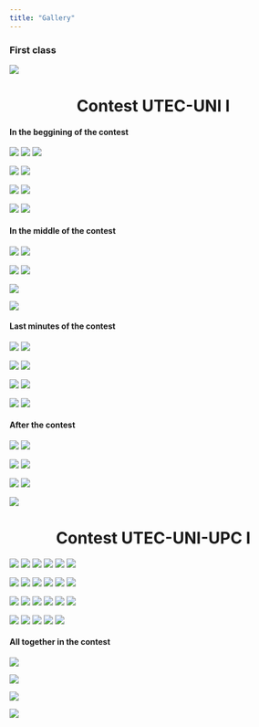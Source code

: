 ```yaml
---
title: "Gallery"
---
```


### **First class**

![](./images/gallery/first-class/first-class.jpg)

<center><h1><strong> Contest UTEC-UNI I</strong></h1> </center>

#### **In the beggining of the contest**

<div id="carousel1" class="gallery">

<div class="col">
  <a href="./images/gallery/contest-UTEC-UNI-I/start/1.jpg" data-lightbox="mygallery"><img class="item" src="./images/gallery/contest-UTEC-UNI-I/start/1_small.jpg"></a>
  <a href="./images/gallery/contest-UTEC-UNI-I/start/2.jpg" data-lightbox="mygallery"><img class="item" src="./images/gallery/contest-UTEC-UNI-I/start/2_small.jpg"></a>
  <a href="./images/gallery/contest-UTEC-UNI-I/start/3.jpg" data-lightbox="mygallery"><img class="item" src="./images/gallery/contest-UTEC-UNI-I/start/3_small.jpg"></a>
</div>
<div class="col">
  <a href="./images/gallery/contest-UTEC-UNI-I/start/4.jpg" data-lightbox="mygallery"><img class="item" src="./images/gallery/contest-UTEC-UNI-I/start/4_small.jpg"></a>
  <a href="./images/gallery/contest-UTEC-UNI-I/start/5.jpg" data-lightbox="mygallery"><img class="item" src="./images/gallery/contest-UTEC-UNI-I/start/5_small.jpg"></a>
</div>
<div class="col">
  <a href="./images/gallery/contest-UTEC-UNI-I/start/6.jpg" data-lightbox="mygallery"><img class="item" src="./images/gallery/contest-UTEC-UNI-I/start/6_small.jpg"></a>
  <a href="./images/gallery/contest-UTEC-UNI-I/start/7.jpg" data-lightbox="mygallery"><img class="item" src="./images/gallery/contest-UTEC-UNI-I/start/7_small.jpg"></a>
</div>
<div class="col">
  <a href="./images/gallery/contest-UTEC-UNI-I/start/8.jpg" data-lightbox="mygallery"><img class="item" src="./images/gallery/contest-UTEC-UNI-I/start/8_small.jpg"></a>
  <a href="./images/gallery/contest-UTEC-UNI-I/start/9.jpg" data-lightbox="mygallery"><img class="item" src="./images/gallery/contest-UTEC-UNI-I/start/9_small.jpg"></a>
</div>

</div>


#### **In the middle of the contest**

<div id="carousel2" class="gallery">

<div class="col">
  <a href="./images/gallery/contest-UTEC-UNI-I/middle/1.jpg" data-lightbox="mygallery"><img class="item" src="./images/gallery/contest-UTEC-UNI-I/middle/1_small.jpg"></a>
  <a href="./images/gallery/contest-UTEC-UNI-I/middle/2.jpg" data-lightbox="mygallery"><img class="item" src="./images/gallery/contest-UTEC-UNI-I/middle/2_small.jpg"></a>
</div>
<div class="col">
  <a href="./images/gallery/contest-UTEC-UNI-I/middle/3.jpg" data-lightbox="mygallery"><img class="item" src="./images/gallery/contest-UTEC-UNI-I/middle/3_small.jpg"></a>
  <a href="./images/gallery/contest-UTEC-UNI-I/middle/4.jpg" data-lightbox="mygallery"><img class="item" src="./images/gallery/contest-UTEC-UNI-I/middle/4_small.jpg"></a>
</div>
<div class="col">
  <a href="./images/gallery/contest-UTEC-UNI-I/middle/5.jpg" data-lightbox="mygallery"><img class="item" src="./images/gallery/contest-UTEC-UNI-I/middle/5_small.jpg"></a>
</div>
<div class="col">
  <a href="./images/gallery/contest-UTEC-UNI-I/middle/6.jpg" data-lightbox="mygallery"><img class="item" src="./images/gallery/contest-UTEC-UNI-I/middle/6_small.jpg"></a>
</div>
</div>


#### **Last minutes of the contest**

<div id="carousel3" class="gallery">

<div class="col">

  <a href="./images/gallery/contest-UTEC-UNI-I/final/1.jpg" data-lightbox="mygallery"><img class="item" src="./images/gallery/contest-UTEC-UNI-I/final/1_small.jpg"></a>
  <a href="./images/gallery/contest-UTEC-UNI-I/final/2.jpg" data-lightbox="mygallery"><img class="item" src="./images/gallery/contest-UTEC-UNI-I/final/2_small.jpg"></a>
</div>
<div class="col">
  <a href="./images/gallery/contest-UTEC-UNI-I/final/3.jpg" data-lightbox="mygallery"><img class="item" src="./images/gallery/contest-UTEC-UNI-I/final/3_small.jpg"></a>
  <a href="./images/gallery/contest-UTEC-UNI-I/final/4.jpg" data-lightbox="mygallery"><img class="item" src="./images/gallery/contest-UTEC-UNI-I/final/4_small.jpg"></a>
</div>
<div class="col">
  <a href="./images/gallery/contest-UTEC-UNI-I/final/5.jpg" data-lightbox="mygallery"><img class="item" src="./images/gallery/contest-UTEC-UNI-I/final/5_small.jpg"></a>
  <a href="./images/gallery/contest-UTEC-UNI-I/final/6.jpg" data-lightbox="mygallery"><img class="item" src="./images/gallery/contest-UTEC-UNI-I/final/6_small.jpg"></a>
</div>
<div class="col">
  <a href="./images/gallery/contest-UTEC-UNI-I/final/7.jpg" data-lightbox="mygallery"><img class="item" src="./images/gallery/contest-UTEC-UNI-I/final/7_small.jpg"></a>
  <a href="./images/gallery/contest-UTEC-UNI-I/final/8.jpg" data-lightbox="mygallery"><img class="item" src="./images/gallery/contest-UTEC-UNI-I/final/8_small.jpg"></a>
</div>

</div>


#### **After the contest**

<div id="carousel4" class="gallery">
<div class="col">
  <a href="./images/gallery/contest-UTEC-UNI-I/ceremony/1.jpg" data-lightbox="mygallery"><img class="item" src="./images/gallery/contest-UTEC-UNI-I/ceremony/1_small.jpg"></a>
  <a href="./images/gallery/contest-UTEC-UNI-I/ceremony/2.jpg" data-lightbox="mygallery"><img class="item" src="./images/gallery/contest-UTEC-UNI-I/ceremony/2_small.jpg"></a>
</div>
<div class="col">
  <a href="./images/gallery/contest-UTEC-UNI-I/ceremony/3.jpg" data-lightbox="mygallery"><img class="item" src="./images/gallery/contest-UTEC-UNI-I/ceremony/3_small.jpg"></a>
  <a href="./images/gallery/contest-UTEC-UNI-I/ceremony/4.jpg" data-lightbox="mygallery"><img class="item" src="./images/gallery/contest-UTEC-UNI-I/ceremony/4_small.jpg"></a>
</div>
<div class="col">
  <a href="./images/gallery/contest-UTEC-UNI-I/ceremony/5.jpg" data-lightbox="mygallery"><img class="item" src="./images/gallery/contest-UTEC-UNI-I/ceremony/5_small.jpg"></a>
  <a href="./images/gallery/contest-UTEC-UNI-I/ceremony/6.jpg" data-lightbox="mygallery"><img class="item" src="./images/gallery/contest-UTEC-UNI-I/ceremony/6_small.jpg"></a>
</div>
<div class="col">
  <a href="./images/gallery/contest-UTEC-UNI-I/ceremony/7.jpg" data-lightbox="mygallery"><img class="item" src="./images/gallery/contest-UTEC-UNI-I/ceremony/7_small.jpg"></a>
</div>

</div>

<center><h1><strong> Contest UTEC-UNI-UPC I</strong></h1> </center>

<div id="carousel5" class="gallery">
<div class="col">
  <a href="./images/gallery/contest-UTEC-UNI-UPC-I/1.jpg" data-lightbox="mygallery"><img class="item" src="./images/gallery/contest-UTEC-UNI-UPC-I/1_small.jpg"></a>
  <a href="./images/gallery/contest-UTEC-UNI-UPC-I/2.jpg" data-lightbox="mygallery"><img class="item" src="./images/gallery/contest-UTEC-UNI-UPC-I/2_small.jpg"></a>
  <a href="./images/gallery/contest-UTEC-UNI-UPC-I/3.jpg" data-lightbox="mygallery"><img class="item" src="./images/gallery/contest-UTEC-UNI-UPC-I/3_small.jpg"></a>
  <a href="./images/gallery/contest-UTEC-UNI-UPC-I/4.jpg" data-lightbox="mygallery"><img class="item" src="./images/gallery/contest-UTEC-UNI-UPC-I/4_small.jpg"></a>
  <a href="./images/gallery/contest-UTEC-UNI-UPC-I/5.jpg" data-lightbox="mygallery"><img class="item" src="./images/gallery/contest-UTEC-UNI-UPC-I/5_small.jpg"></a>
  <a href="./images/gallery/contest-UTEC-UNI-UPC-I/6.jpg" data-lightbox="mygallery"><img class="item" src="./images/gallery/contest-UTEC-UNI-UPC-I/6_small.jpg"></a>
</div>
<div class="col">
  <a href="./images/gallery/contest-UTEC-UNI-UPC-I/7.jpg" data-lightbox="mygallery"><img class="item" src="./images/gallery/contest-UTEC-UNI-UPC-I/7_small.jpg"></a>
  <a href="./images/gallery/contest-UTEC-UNI-UPC-I/8.jpg" data-lightbox="mygallery"><img class="item" src="./images/gallery/contest-UTEC-UNI-UPC-I/8_small.jpg"></a>
  <a href="./images/gallery/contest-UTEC-UNI-UPC-I/9.jpg" data-lightbox="mygallery"><img class="item" src="./images/gallery/contest-UTEC-UNI-UPC-I/9_small.jpg"></a>
  <a href="./images/gallery/contest-UTEC-UNI-UPC-I/10.jpg" data-lightbox="mygallery"><img class="item" src="./images/gallery/contest-UTEC-UNI-UPC-I/10_small.jpg"></a>
  <a href="./images/gallery/contest-UTEC-UNI-UPC-I/11.jpg" data-lightbox="mygallery"><img class="item" src="./images/gallery/contest-UTEC-UNI-UPC-I/11_small.jpg"></a>
  <a href="./images/gallery/contest-UTEC-UNI-UPC-I/12.jpg" data-lightbox="mygallery"><img class="item" src="./images/gallery/contest-UTEC-UNI-UPC-I/12_small.jpg"></a>
</div>
<div class="col">
  <a href="./images/gallery/contest-UTEC-UNI-UPC-I/13.jpg" data-lightbox="mygallery"><img class="item" src="./images/gallery/contest-UTEC-UNI-UPC-I/13_small.jpg"></a>
  <a href="./images/gallery/contest-UTEC-UNI-UPC-I/14.jpg" data-lightbox="mygallery"><img class="item" src="./images/gallery/contest-UTEC-UNI-UPC-I/14_small.jpg"></a>
  <a href="./images/gallery/contest-UTEC-UNI-UPC-I/15.jpg" data-lightbox="mygallery"><img class="item" src="./images/gallery/contest-UTEC-UNI-UPC-I/15_small.jpg"></a>
  <a href="./images/gallery/contest-UTEC-UNI-UPC-I/16.jpg" data-lightbox="mygallery"><img class="item" src="./images/gallery/contest-UTEC-UNI-UPC-I/16_small.jpg"></a>
  <a href="./images/gallery/contest-UTEC-UNI-UPC-I/17.jpg" data-lightbox="mygallery"><img class="item" src="./images/gallery/contest-UTEC-UNI-UPC-I/17_small.jpg"></a>
  <a href="./images/gallery/contest-UTEC-UNI-UPC-I/18.jpg" data-lightbox="mygallery"><img class="item" src="./images/gallery/contest-UTEC-UNI-UPC-I/18_small.jpg"></a>
</div>
<div class="col">
  <a href="./images/gallery/contest-UTEC-UNI-UPC-I/19.jpg" data-lightbox="mygallery"><img class="item" src="./images/gallery/contest-UTEC-UNI-UPC-I/19_small.jpg"></a>
  <a href="./images/gallery/contest-UTEC-UNI-UPC-I/20.jpg" data-lightbox="mygallery"><img class="item" src="./images/gallery/contest-UTEC-UNI-UPC-I/20_small.jpg"></a>
  <a href="./images/gallery/contest-UTEC-UNI-UPC-I/21.jpg" data-lightbox="mygallery"><img class="item" src="./images/gallery/contest-UTEC-UNI-UPC-I/21_small.jpg"></a>
  <a href="./images/gallery/contest-UTEC-UNI-UPC-I/22.jpg" data-lightbox="mygallery"><img class="item" src="./images/gallery/contest-UTEC-UNI-UPC-I/22_small.jpg"></a>
  <a href="./images/gallery/contest-UTEC-UNI-UPC-I/23.jpg" data-lightbox="mygallery"><img class="item" src="./images/gallery/contest-UTEC-UNI-UPC-I/23_small.jpg"></a>
</div>
</div>

#### **All together in the contest**

<div id="carousel6" class="gallery">
<div class="col">
  <a href="./images/gallery/contest-UTEC-UNI-UPC-I/large1.jpg" data-lightbox="mygallery"><img class="item" src="./images/gallery/contest-UTEC-UNI-UPC-I/large1_small.jpg"></a>
</div>
<div class="col">
  <a href="./images/gallery/contest-UTEC-UNI-UPC-I/large2.jpg" data-lightbox="mygallery"><img class="item" src="./images/gallery/contest-UTEC-UNI-UPC-I/large2_small.jpg"></a>
</div>
<div class="col">
  <a href="./images/gallery/contest-UTEC-UNI-UPC-I/large3.jpg" data-lightbox="mygallery"><img class="item" src="./images/gallery/contest-UTEC-UNI-UPC-I/large3_small.jpg"></a>
</div>
<div class="col">
  <a href="./images/gallery/contest-UTEC-UNI-UPC-I/large4.jpg" data-lightbox="mygallery"><img class="item" src="./images/gallery/contest-UTEC-UNI-UPC-I/large4_small.jpg"></a>
</div>
</div>
